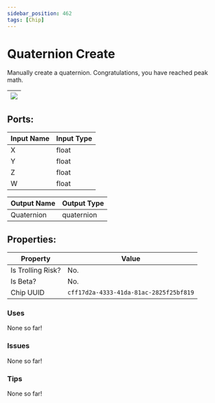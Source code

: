 ```yaml
---
sidebar_position: 462
tags: [Chip]
---
```


# Quaternion Create


Manually create a quaternion. Congratulations, you have reached peak math.

| ![](https://images-ext-2.discordapp.net/external/MPmIaQzlEPmgGWlgi-WxBBXt0Bjv_zWPkg1y1f_sy3s/https/www.recroomcircuits.com/image/circuit/absolute-value?width=206&height=108) |
|-----|

## Ports:

| Input Name | Input Type |
|-----------|-----------|
| X | float |
| Y | float |
| Z | float |
| W | float |

| Output Name | Output Type |
|-----------|-----------|
| Quaternion | quaternion |

## Properties:

| Property  | Value |
|-------------------|-----------|
| Is Trolling Risk? | No. |
| Is Beta? | No. |
| Chip UUID | `cff17d2a-4333-41da-81ac-2825f25bf819` |

### Uses
None so far!

### Issues
None so far!

### Tips
None so far!
